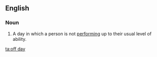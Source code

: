 ==English==

===Noun===
{{en-noun|sg=[[off]] [[day]]}}

# A day in which a person is not [[perform]]ing up to their usual level of ability.

[[ta:off day]]